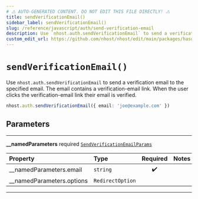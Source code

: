 ```yaml
---
# ⚠️ AUTO-GENERATED CONTENT. DO NOT EDIT THIS FILE DIRECTLY! ⚠️
title: sendVerificationEmail()
sidebar_label: sendVerificationEmail()
slug: /reference/javascript/auth/send-verification-email
description: Use `nhost.auth.sendVerificationEmail` to send a verification email to the specified email. The email contains a verification-email link. When the user clicks the verification-email link their email is verified.
custom_edit_url: https://github.com/nhost/nhost/edit/main/packages/hasura-auth-js/src/hasura-auth-client.ts#L296
---
```


# `sendVerificationEmail()`

Use `nhost.auth.sendVerificationEmail` to send a verification email to the specified email. The email contains a verification-email link. When the user clicks the verification-email link their email is verified.

```ts
nhost.auth.sendVerificationEmail({ email: 'joe@example.com' })
```

## Parameters

---

**<span className="parameter-name">\_\_namedParameters</span>** <span className="optional-status">required</span> [`SendVerificationEmailParams`](/reference/docgen/javascript/auth/types/send-verification-email-params)

| Property                                                                                                | Type             | Required | Notes |
| :------------------------------------------------------------------------------------------------------ | :--------------- | :------: | :---- |
| <span className="parameter-name"><span className="light-grey">\_\_namedParameters.</span>email</span>   | `string`         |    ✔️    |       |
| <span className="parameter-name"><span className="light-grey">\_\_namedParameters.</span>options</span> | `RedirectOption` |          |       |

---
